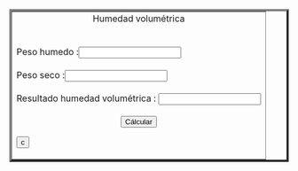 <html>
 <center><table border="4" ></center>
 <tr>
  <td>
   <body>
     <center>Humedad volumétrica</CENTER><br><br>
   </body>

  <body>
    <form name="MyForm">
      Peso humedo :<input type="text" name="numero1" size="20"><br><br>
      Peso seco :<input type="text" name="numero2" size="20"><br><br>
      Resultado humedad volumétrica :        <input type="text" name="resultado" size="20"><br><br>
     <center><input type="button" value="Cálcular" onclick="humedad()"></center><input type="reset" value="c">
         

  </form>

  <script>
     function humedad() {
     var n1 = parseFloat(document.MyForm.numero1.value);
     var n2 = parseFloat(document.MyForm.numero2.value);
     document.MyForm.resultado.value=((n1-n2)/n2);
     }
    </script>
  </body>
 </td>
 </tr>
</table>


</html>